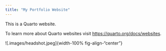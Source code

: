 ```yaml
---
title: "My Portfolio Website"
---
```


This is a Quarto website.

To learn more about Quarto websites visit <https://quarto.org/docs/websites>.

![.images/headshot.jpeg]{width-100% fig-align-"center"}
